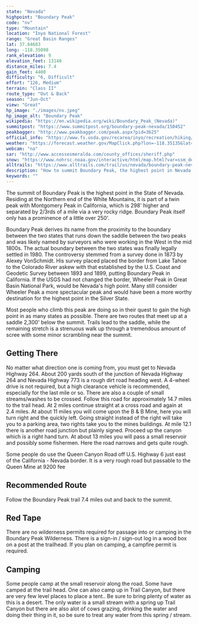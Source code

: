 ```yaml
---
state: "Nevada"
highpoint: "Boundary Peak"
code: "nv"
type: "Mountain"
location: "Inyo National Forest"
range: "Great Basin Ranges"
lat: 37.84683
long: -118.35098
rank_elevation: 9
elevation_feet: 13140
distance_miles: 7.4
gain_feet: 4400
difficulty: "6, Difficult"
effort: "126, Medium"
terrain: "Class II"
route_type: "Out & Back"
season: "Jun-Oct"
view: "Great"
hp_image: "./images/nv.jpeg"
hp_image_alt: "Boundary Peak"
wikipedia: "https://en.wikipedia.org/wiki/Boundary_Peak_(Nevada)"
summitpost: "https://www.summitpost.org/boundary-peak-nevada/150452"
peakbagger: "http://www.peakbagger.com/peak.aspx?pid=3625"
official_info: "https://www.fs.usda.gov/recarea/inyo/recreation/hiking/recarea/?recid=21096&actid=50"
weather: "https://forecast.weather.gov/MapClick.php?lon=-118.35135&lat=37.84609"
webcam: "na"
sar: "http://www.accessesmeralda.com/county_offices/sheriff.php"
snow: "https://www.nohrsc.noaa.gov/interactive/html/map.html?var=ssm_depth&min_x=-118.430315050727&min_y=37.7460884094238&max_x=-118.27238270318&max_y=37.9460884094238&bgvar=dem&shdvar=shading&title=0&width=800&height=450&font=0&lbl=m&palette=0&h_o=0&metric=0&lp=0&no_header=0&snap=1&o7=1&o9=1&o11=1&o13=1"
alltrails: "https://www.alltrails.com/trail/us/nevada/boundary-peak-nevada-highpoint"
description: "How to summit Boundary Peak, the highest point in Nevada."
keywords: ""
---
```


The summit of Boundary Peak is the highest point in the State of Nevada.  Residing at the Northern end of the White Mountains, it is part of a twin peak with Montgomery Peak in California, which is 298' higher and separated by 2/3rds of a mile via a very rocky ridge.  Boundary Peak itself only has a prominence of a little over 250'.

Boundary Peak derives its name from the proximity to the boundary between the two states that runs down the saddle between the two peaks and was likely named by surveyors who were working in the West in the mid 1800s. The actual boundary between the two states was finally legally settled in 1980. The controversy stemmed from a survey done in 1873 by Alexey VonSchmidt. His survey placed placed the border from Lake Tahoe to the Colorado River askew with that established by the U.S. Coast and Geodetic Survey between 1893 and 1899, putting Boundary Peak in California. If the USGS had not changed the border, Wheeler Peak in Great Basin National Park, would be Nevada's high point. Many still consider Wheeler Peak a more spectacular peak and would have been a more worthy destination for the highest point in the Silver State.

Most people who climb this peak are doing so in their quest to gain the high point in as many states as possible. There are two routes that meet up at a saddle 2,300' below the summit.  Trails lead to the saddle, while the remaining stretch is a strenuous walk up through a tremendous amount of scree with some minor scrambling near the summit.

## Getting There

No matter what direction one is coming from, you must get to Nevada Highway 264. About 200 yards south of the junction of Nevada Highway 264 and Nevada Highway 773 is a rough dirt road heading west. A 4-wheel drive is not required, but a high clearance vehicle is recommended, especially for the last mile or so. There are also a couple of small streams/washes to be crossed. Follow this road for approximately 14.7 miles to the trail head. At 2 miles continue straight at a cross road and again at 2.4 miles. At about 11 miles you will come upon the B & B Mine, here you will turn right and the quickly left. Going straight instead of the right will take you to a parking area, two rights take you to the mines buildings. At mile 12.1 there is another road junction but plainly signed. Proceed up the canyon which is a right hand turn. At about 13 miles you will pass a small reservoir and possibly some fishermen. Here the road narrows and gets quite rough.

Some people do use the Queen Canyon Road off U.S. Highway 6 just east of the California - Nevada border. It is a very rough road but passable to the Queen Mine at 9200 fee

## Recommended Route
Follow the Boundary Peak trail 7.4 miles out and back to the summit.

## Red Tape
There are no wilderness permits required for passage into or camping in the Boundary Peak Wilderness. There is a sign-in / sign-out log in a wood box on a post at the trailhead. If you plan on camping, a campfire permit is required.

## Camping
Some people camp at the small reservoir along the road. Some have camped at the trail head. One can also camp up in Trail Canyon, but there are very few level places to place a tent.. Be sure to bring plenty of water as this is a desert. The only water is a small stream with a spring up Trail Canyon but there are also alot of cows grazing, drinking the water and doing their thing in it, so be sure to treat any water from this spring / stream.
